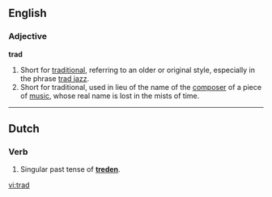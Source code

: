 {{also|träd|tråd}}
==English==

===Adjective===
'''trad'''

# Short for [[traditional]], referring to an older or original style, especially in the phrase [[trad jazz]].
# Short for traditional, used in lieu of the name of the [[composer]] of a piece of [[music]], whose real name is lost in the mists of time.

----

==Dutch==
===Verb===
{{infl|nl|verb|cat=verb forms}}
# Singular past tense of '''[[treden]]'''.

[[vi:trad]]